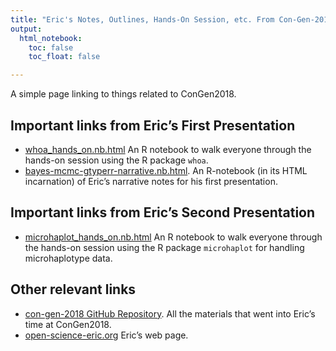 ```yaml
---
title: "Eric's Notes, Outlines, Hands-On Session, etc. From Con-Gen-2018"
output: 
  html_notebook:
    toc: false
    toc_float: false

---
```


A simple page linking to things related to ConGen2018.

## Important links from Eric's First Presentation

- [whoa_hands_on.nb.html](whoa_hands_on.nb.html) An R notebook to walk 
everyone through the
hands-on session using the R package `whoa`.
- [bayes-mcmc-gtyperr-narrative.nb.html](bayes-mcmc-gtyperr-narrative.nb.html). An R-notebook (in its
HTML incarnation) of Eric's narrative notes for his first presentation.



## Important links from Eric's Second Presentation

- [microhaplot_hands_on.nb.html](microhaplot_hands_on.nb.html) An R
notebook to walk everyone through the hands-on session using the 
R package `microhaplot` for handling microhaplotype data.

## Other relevant links
- [con-gen-2018 GitHub Repository](https://github.com/eriqande/con-gen-2017).  All the materials
that went into Eric's time at ConGen2018.
- [open-science-eric.org](open-science-eric.org) Eric's web page.
